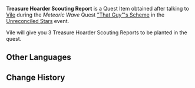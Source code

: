 {{Item Infobox
|id           = 100630
|image        = Item Treasure Clue.png
|type         = Quest Items
|description  = A letter obtained from Vile. It has the special mark of the Treasure Hoarders on it.
|source1      = Obtained during [["That Guy"'s Scheme]]
}}
'''Treasure Hoarder Scouting Report''' is a Quest Item obtained after talking to [[Vile]] during the ''Meteoric Wave '' Quest [["That Guy"'s Scheme]] in the [[Unreconciled Stars]] event.

Vile will give you 3 Treasure Hoarder Scouting Reports to be planted in the quest.
==Other Languages==
{{Other Languages
|default_hidden = 1
|en      = Treasure Hoarder Scouting Report
|zhs     = 盗宝团的「侦察情报」
|zhs_rm  = Dàobǎo-tuán de "Zhēnchá Qíngbào"
|zht     = 盜寶團的「偵察情報」
|zht_rm  = Dàobǎo-tuán de "Zhēnchá Qíngbào"
|ja      = 宝盗団の「偵察情報」
|ja_rm   = Houtoudan no "Teisatsu Jouhou"
|ko      = 보물 사냥단의 「정찰 정보」
|ko_rm   = Bomul Sanyangdan-ui "Jeongchal Jeongbo"
|es      = Informe de exploración de los Ladrones de Tesoros
|fr      = Rapport d'observation des Pilleurs de trésors
|ru      = Разведывательные данные Похитителей сокровищ
|th      = "ข่าวกรองจากการลาดตระเวน" ของกองโจรล่าสมบัติ
|th_rm   = 
|vi      = "Tin Tình Báo Trinh Sát" Của Đạo Bảo Đoàn
|de      = Spähbericht der Schatzräuber
|id      = Laporan Pengintaian Treasure Hoarder
|pt      = Relatório de Exploração dos Ladrões de Tesouro
|tr      = Hazine Avcısı Keşif Raporu
|it      = Rapporto di perlustrazione del Cacciatore di tesori
}}

==Change History==
{{Change History|1.0}}